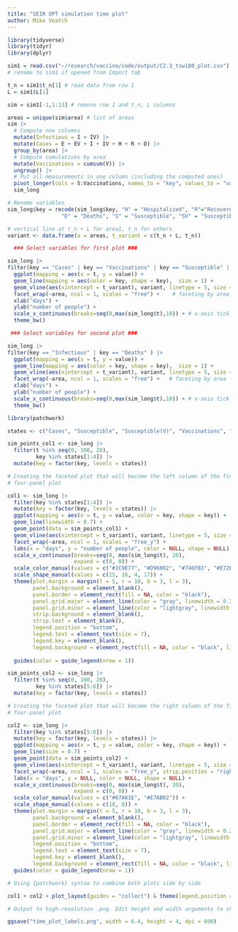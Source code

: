 ---
title: "SEIR OPT simulation time plot"
author: Mike Veatch
---

```{r plot}

library(tidyverse)
library(tidyr)
library(dplyr)

sim1 = read.csv("~/research/vaccine/code/output/C2.3_tsw180_plot.csv")
# rename to sim1 if opened from Import tab

t_n = sim1$t_n[1] # read data from row 1
L = sim1$L[1]

sim = sim1[-1,1:13] # remove row 1 and t_n, L columns

areas = unique(sim$area) # list of areas
sim |>
  # Compute new columns
  mutate(Infectious = I + IV) |>
  mutate(Cases = E + EV + I + IV + H + R + D) |>
  group_by(area) |>
  # Compute cumulatives by area
  mutate(Vaccinations = cumsum(V)) |>
  ungroup() |>
  # Put all measurements in one column (including the computed ones)
  pivot_longer(cols = S:Vaccinations, names_to = "key", values_to = "value") ->
  sim_long

# Rename variables
sim_long$key = recode(sim_long$key, "H" = "Hospitalized", "R"="Recovered", 
                 "D" = "Deaths", "S" = "Susceptible", "SV" = "Susceptible(V)")

# vertical line at t_n + L for area1, t_n for others
variant <- data.frame(a = areas, t_variant = c(t_n + L, t_n))

  ### Select variables for first plot ###

sim_long |>
filter(key == "Cases" | key == "Vaccinations" | key == "Susceptible" | key == "Susceptible(V)") |>
  ggplot(mapping = aes(x = t, y = value)) +
  geom_line(mapping = aes(color = key, shape = key),  size = 1) +
  geom_vline(aes(xintercept = t_variant), variant, linetype = 5, size = 0.75) +
  facet_wrap(~area, ncol = 1, scales = "free") +    # faceting by area - number of columns set to 1
  xlab("days") +
  ylab("number of people") +
  scale_x_continuous(breaks=seq(0,max(sim_long$t),10)) + # x-axis tick mark space by 10
  theme_bw()

 ### Select variables for second plot ###

sim_long |>
filter(key == "Infectious" | key == "Deaths" ) |> 
  ggplot(mapping = aes(x = t, y = value)) +
  geom_line(mapping = aes(color = key, shape = key),  size = 1) +
  geom_vline(aes(xintercept = t_variant), variant, linetype = 5, size = 0.75) +
  facet_wrap(~area, ncol = 1, scales = "free") +   # faceting by area - number of columns set to 1
  xlab("days") +
  ylab("number of people") +
  scale_x_continuous(breaks=seq(0,max(sim_long$t),10)) + # x-axis tick mark space by 10
  theme_bw()

```

```{r}
library(patchwork)

states <- c("Cases", "Susceptible", "Susceptible(V)", "Vaccinations", "Deaths", "Infectious")

sim_points_col1 <- sim_long |> 
  filter(t %in% seq(0, 180, 20),
         key %in% states[1:4]) |>
  mutate(key = factor(key, levels = states))

# Creating the faceted plot that will become the left column of the final
# four-panel plot

col1 <- sim_long |>
  filter(key %in% states[1:4]) |>
  mutate(key = factor(key, levels = states)) |>
  ggplot(mapping = aes(x = t, y = value, color = key, shape = key)) +
  geom_line(linewidth = 0.7) +                                                      # line width
  geom_point(data = sim_points_col1) +                                              # separate dataset for points
  geom_vline(aes(xintercept = t_variant), variant, linetype = 5, size = 0.75) +     # vertical lines
  facet_wrap(~area, ncol = 1, scales = "free_y") +                                  
  labs(x = "days", y = "number of people", color = NULL, shape = NULL) +            # x and y label text
  scale_x_continuous(breaks=seq(0, max(sim_long$t), 20),                            # x-axis breaks 
                     expand = c(0, 0)) +                                            # pixel expansion at x-axis limits
  scale_color_manual(values = c("#1C9E77", "#D96002", "#746FB3", "#E72B8A")) +      # manual colors for first column of plot
  scale_shape_manual(values = c(15, 16, 4, 17)) +                                   # manual shapes for first column of plot
  theme(plot.margin = margin(t = 5, r = 10, b = 3, l = 3),                          # margins (in pixels) surrounding plot
        panel.background = element_blank(),                                         # plot background set to empty
        panel.border = element_rect(fill = NA, color = "black"),                    # plot border set to black
        panel.grid.major = element_line(color = "gray", linewidth = 0.2),           # major grid lines color and width
        panel.grid.minor = element_line(color = "lightgray", linewidth = 0.1),      # minor grid lines color and width
        strip.background = element_blank(),                                         # facet label background empty
        strip.text = element_blank(),                                               # facet label text empty
        legend.position = "bottom",                                                 # legend position 
        legend.text = element_text(size = 7),                                       # legend font size
        legend.key = element_blank(),                                               # legend symbol background empty
        legend.background = element_rect(fill = NA, color = "black", linewidth = 0.3)) + #size = 0.3)) + 
                                                                                    # legend border set to black
  guides(color = guide_legend(nrow = 1))                                            # legend items in single row

sim_points_col2 <- sim_long |> 
  filter(t %in% seq(0, 180, 20),
         key %in% states[5:6]) |>
  mutate(key = factor(key, levels = states))

# Creating the faceted plot that will become the right column of the final
# four-panel plot

col2 <- sim_long |>
  filter(key %in% states[5:6]) |>
  mutate(key = factor(key, levels = states)) |>
  ggplot(mapping = aes(x = t, y = value, color = key, shape = key)) +
  geom_line(size = 0.7) +
  geom_point(data = sim_points_col2) +
  geom_vline(aes(xintercept = t_variant), variant, linetype = 5, size = 0.75) +
  facet_wrap(~area, ncol = 1, scales = "free_y", strip.position = "right") +      # include "area" strip label on right
  labs(x = "days", y = NULL, color = NULL, shape = NULL) +
  scale_x_continuous(breaks=seq(0, max(sim_long$t), 20),
                     expand = c(0, 0)) +
  scale_color_manual(values = c("#67A61E", "#E7AB02")) +
  scale_shape_manual(values = c(18, 8)) +
  theme(plot.margin = margin(t = 5, r = 10, b = 3, l = 3),
        panel.background = element_blank(),
        panel.border = element_rect(fill = NA, color = "black"),
        panel.grid.major = element_line(color = "gray", linewidth = 0.2),
        panel.grid.minor = element_line(color = "lightgray", linewidth = 0.1),
        legend.position = "bottom",
        legend.text = element_text(size = 7),
        legend.key = element_blank(),
        legend.background = element_rect(fill = NA, color = "black", linewidth = 0.3)) + #size = 0.3)) +
  guides(color = guide_legend(nrow = 1))

# Using {patchwork} syntax to combine both plots side by side

col1 + col2 + plot_layout(guides = "collect") & theme(legend.position = "bottom")

# Output to high-resolution .png. Edit height and width arguments to change aspect

ggsave("time_plot_labels.png", width = 6.4, height = 4, dpi = 600)
```
